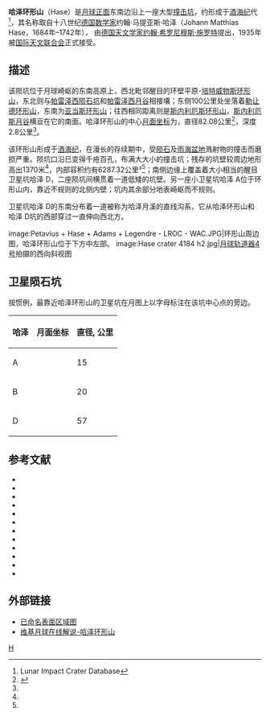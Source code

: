 {{lunar crater data|
 image=Hase (LRO).png|
 caption=哈泽环形山（上）和卫星坑哈泽 D（下）|
 latitude=29.37|
 N_or_S=S|
 longitude=62.68|
 E_or_W=E|
 diameter=82.08公里|
 depth=2.8公里|
 colong=299|
 eponym=约翰·马·哈泽}}
{{Location map
|{{Moon}}
| width      = 240
| float      = right
| border     = （none）
| caption    = 哈泽环形山的位置
| alt        = 哈泽环形山的位置
| relief     = 
| AlternativeMap=Moon_nearside_LRO_5000_(2).png
| overlay_image = 
| label      = 
| label_size =  
| position   = 
| background = 
| mark       = Flashspot.gif
| marksize   = 9
| link       = 
| lat_deg    =46 
| lat_min    = 
| lat_sec    = 
| lat_dir    =S 
| lon_deg    =135
| lon_min    = 
| lon_sec    = 
| lon_dir    = E
}}
'''哈泽环形山'''（Hase）是[[月球正面|月球正面]]东南边沿上一座大型[[撞击坑|撞击坑]]，约形成于[[酒海纪|酒海纪]]代<ref name=LICD>Lunar Impact Crater Database</ref>，其名称取自十八世纪[[德国|德国]][[数学家|数学家]]约翰·马提亚斯·哈泽（Johann Matthias Hase，1684年–1742年），
由[[德国|德国]][[天文学家|天文学家]][[约翰·希罗尼穆斯·施罗特|约翰·希罗尼穆斯·施罗特]]提出，1935年被[[国际天文联合会|国际天文联合会]]正式接受。

==描述==
该陨坑位于月球崎岖的东南高原上，西北毗邻醒目的环壁平原-[[培特威物斯环形山|培特威物斯环形山]]，东北则与[[帕雷泽西陨石坑|帕雷泽西陨石坑]]和[[帕雷泽西陨石坑|帕雷泽西月谷]]相接壤；东侧100公里处坐落着[[勒让德环形山|勒让德环形山]]，东南为[[亚当斯环形山|亚当斯环形山]]；往西相同距离则是[[斯内利厄斯环形山|斯内利厄斯环形山]]，[[斯内利厄斯月谷|斯内利厄斯月谷]]横亘在它的南面。哈泽环形山的中心[[月面坐标|月面坐标]]为{{Coord|29.37|S|62.68|E|globe:Moon|nogoogle=1|noosm=1}}，直径82.08公里<ref name="IAU">{{Cite web |url=http://planetarynames.wr.usgs.gov/Feature/2380 |title=Directory of the International Astronomical Union |accessdate=2016-07-04 |archive-date=2015-02-15 |archive-url=https://archive.today/20150215210446/http://planetarynames.wr.usgs.gov/Feature/2380 |dead-url=no }}</ref>，深度2.8公里<ref name="LICD"/>。

该环形山形成于[[酒海纪|酒海纪]]，在漫长的存续期中，受[[陨石|陨石]]及[[雨海|雨海盆地]]溅射物的撞击而磨损严重。陨坑口沿已变得千疮百孔，布满大大小的撞击坑；残存的坑壁较周边地形高出1370米<ref name="LICD"/>，内部容积约有6287.32公里³<ref name="LICD"/>；南侧边缘上覆盖着大小相当的醒目卫星坑哈泽 D，二座陨坑间横贯着一道低矮的坑壁。另一座小卫星坑哈泽 A位于环形山内，靠近不规则的北侧内壁；坑内其余部分地表崎岖而不规则。

卫星坑哈泽 D的东南分布着一道被称为哈泽月溪的直线沟系，它从哈泽环形山和哈泽 D坑的西部穿过一直伸向西北方。

<gallery mode="packed" heights=200px>
image:Petavius + Hase + Adams + Legendre - LROC - WAC.JPG|环形山周边图，哈泽环形山位于下方中左部。
image:Hase crater 4184 h2.jpg|[[月球轨道器4号|月球轨道器4号]]拍摄的西向斜视图
</gallery>

==卫星陨石坑==
按惯例，最靠近哈泽环形山的卫星坑在月图上以字母标注在该坑中心点的旁边。

{|class="wikitable sortable" style="text-align:center"
|-
! 哈泽
! class="unsortable" | 月面坐标
! 直径, 公里
|-
|A
|{{Coord|29.06|S|62.94|E|globe:moon|nogoogle=1|noosm=1|name=Hase A}}
|15
|-
|B
|{{Coord|31.51|S|60.06|E|globe:moon|nogoogle=1|noosm=1|name=Hase B}}
|20
|-
|D
|{{Coord|31.11|S|63.30|E|globe:moon|nogoogle=1|noosm=1|name=Hase D}}
|57
|}

==参考文献==
{{reflist}}
{{refbegin}}
* {{cite book 
 |last1=Andersson 
 |first1=L. E. 
 |last2=Whitaker 
 |first2=E. A. 
 |authorlink2=Ewen Whitaker 
 |date=1982 
 |title=NASA Catalogue of Lunar Nomenclature 
 |publisher=NASA RP-1097 
 |ref=harv 
 |url=http://planet4589.org/astro/lunar/RP-1097.pdf 
 |deadurl=yes 
 |archiveurl=https://web.archive.org/web/20141006125838/http://planet4589.org/astro/lunar/RP-1097.pdf 
 |archivedate=2014-10-06 
 |access-date=2016-03-08 
 }}
* {{cite web
  | last = Blue
  | first = Jennifer
  | date = July 25, 2007
  | title = Gazetteer of Planetary Nomenclature
  | publisher = [[United_States_Geological_Survey|USGS]]
  | url = http://planetarynames.wr.usgs.gov/Feature/2380
  | accessdate = 2015-02-16
  | ref = harv
  | archive-date = 2015-02-15
  | archive-url = https://archive.today/20150215210446/http://planetarynames.wr.usgs.gov/Feature/2380
  | dead-url = no
  }}
* {{cite book
  | last1 = Bussey
  | first1 = B.
  | authorlink1 = Ben Bussey
  | last2 = Spudis
  | first2 = P.
  | authorlink2 = Paul Spudis
  | date = 2004
  | title = The Clementine Atlas of the Moon
  | publisher = Cambridge University Press
  | location = New York
  | isbn = 978-0-521-81528-4
  | ref = harv
  }}
* {{cite book
  | last1 = Cocks
  | first1 = Elijah E.
  | last2 = Cocks
  | first2 = Josiah C.
  | date = 1995
  | title = Who's Who on the Moon: A Biographical Dictionary of Lunar Nomenclature
  | url = https://archive.org/details/isbn_9780936389271
  | publisher = Tudor Publishers
  | isbn = 978-0-936389-27-1
  | ref = harv
  }}
* {{cite web
  | last = McDowell
  | first = Jonathan
  | date = July 15, 2007
  | url = http://host.planet4589.org/astro/lunar/
  | title = Lunar Nomenclature
  | publisher = Jonathan's Space Report
  | accessdate = 2007-10-24
  | ref = harv
  | archive-date = 2012-05-26
  | archive-url = https://www.webcitation.org/67wcYNfK3?url=http://host.planet4589.org/astro/lunar/
  | dead-url = no
  }}
* {{cite journal| last1 = Menzel| first1 = D. H.| last2 = Minnaert| first2 = M.| last3 = Levin| first3 = B.| last4 = Dollfus| first4 = A.| last5 = Bell| first5 = B.| title = Report on Lunar Nomenclature by the Working Group of Commission 17 of the IAU| doi = 10.1007/BF00171763| journal = Space Science Reviews| volume = 12| issue = 2| pages = 136–186| date = 1971| bibcode = 1971SSRv...12..136M| ref = harv}}
* {{cite book
  | first = Patrick
  | last = Moore
  | authorlink = Patrick Moore
  | date = 2001
  | title = On the Moon
  | url = https://archive.org/details/patrickmooreonmo00patr
  | publisher = Sterling Publishing Co.
  | isbn = 978-0-304-35469-6
  | ref = harv
  }}
* {{cite book
  | first = Fred W.
  | last = Price
  | date = 1988
  | title = The Moon Observer's Handbook
  | publisher = Cambridge University Press
  | isbn = 978-0-521-33500-3
  | ref = harv
  }}
* {{cite book
  | last = Rükl
  | first = Antonín
  | authorlink = Antonín Rükl
  | date = 1990
  | title = Atlas of the Moon
  | publisher = Kalmbach Books
  | isbn = 978-0-913135-17-4
  | ref = harv
  }}
* {{cite book
  | last = Webb
  | first = Rev. T. W.
  | authorlink = Thomas William Webb
  | date = 1962
  | title = Celestial Objects for Common Telescopes
  | url = https://archive.org/details/celestialobjects00webb
  | edition = 6th revised
  | publisher = Dover
  | isbn = 978-0-486-20917-3
  | ref = harv
  }}
* {{cite book
  | first = Ewen A.
  | last = Whitaker
  | authorlink = Ewen Whitaker
  | date = 2003
  | title = Mapping and Naming the Moon
  | publisher = Cambridge University Press
  | isbn = 978-0-521-54414-6
  | ref = harv
  | url = http://books.google.com/books?id=aV1i27jDYL8C
  }}
* {{cite book
 |title     =Observing the Moon
 |url       =http://books.google.com/books?id=TWtLIOlPwS4C
 |author    =Wlasuk, Peter T.
 |date      =2000
 |publisher =Springer Science & Business Media
 |isbn      =978-1-852-33193-1
}}
{{refend}}

==外部链接==
* [http://planetarynames.wr.usgs.gov/images/Lunar/lac_98_wac.pdf 已命名表面区域图]{{Wayback|url=http://planetarynames.wr.usgs.gov/images/Lunar/lac_98_wac.pdf |date=20190214233331 }}
* [http://the-moon.wikispaces.com/Hase 维基月球在线解说-哈泽环形山]{{Wayback|url=http://the-moon.wikispaces.com/Hase |date=20180530160148 }}

[[Category:月球环形山|H]]
{{月球環形山 (G-K)}}